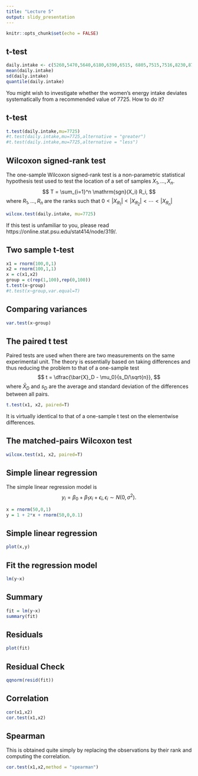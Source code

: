 ---
title: "Lecture 5"
output: slidy_presentation
---

```{r setup, include=FALSE}
knitr::opts_chunk$set(echo = FALSE)
```
#############
##  t-test

```{r, echo = TRUE}
daily.intake <- c(5260,5470,5640,6180,6390,6515, 6805,7515,7516,8230,8770)
mean(daily.intake)
sd(daily.intake)
quantile(daily.intake)
```
You might wish to investigate whether the women’s energy intake deviates
systematically from a recommended value of 7725. How to do it?

##  t-test

```{r , echo = TRUE}
t.test(daily.intake,mu=7725)
#t.test(daily.intake,mu=7725,alternative = "greater")
#t.test(daily.intake,mu=7725,alternative = "less")
```

## Wilcoxon signed-rank test
The one-sample Wilcoxon signed-rank test is a non-parametric statistical hypothesis test used to test the location of a set of samples $X_1, \dots, X_n$.
$$ T = \sum_{i=1}^n \mathrm{sgn}(X_i) R_i, $$
where $R_1, \dots, R_n$ are the ranks such that $0<|X_{R_1}|<|X_{R_2}|<\dotsb<|X_{R_n}|$

```{r,echo=TRUE}
wilcox.test(daily.intake, mu=7725)
```
If this test is unfamiliar to you, please read https://online.stat.psu.edu/stat414/node/319/.

## Two sample t-test 
```{r,echo=T}
x1 = rnorm(100,0,1)
x2 = rnorm(100,1,1)
x = c(x1,x2)
group = c(rep(1,100),rep(0,100))
t.test(x~group)
#t.test(x~group,var.equal=T)
```


## Comparing variances

```{r,echo=T}
var.test(x~group)
```

## The paired t test
Paired tests are used when there are two measurements on the same experimental
unit. The theory is essentially based on taking differences and
thus reducing the problem to that of a one-sample test
$$ t = \dfrac{\bar{X}_D - \mu_0}{s_D/\sqrt{n}}, $$
where $\bar{X}_D$ and $s_D$ are the average and standard deviation of the 
differences between all pairs.
```{r,echo=T}
t.test(x1, x2, paired=T)
```
It is virtually identical to
that of a one-sample t test on the elementwise differences.

## The matched-pairs Wilcoxon test

```{r,echo=T}
wilcox.test(x1, x2, paired=T)
```

## Simple linear regression
The simple linear regression model is 
$$y_i = \beta_0 + \beta_1 x_i +\epsilon_i, \epsilon_i \sim N(0,\sigma^2).$$
```{r,echo=T,ig.height=3, fig.width=6}
x = rnorm(50,0,1)
y = 1 + 2*x + rnorm(50,0,0.1)
```
## Simple linear regression

```{r,echo=T,ig.height=3, fig.width=6}
plot(x,y)
```

## Fit the regression model 
```{r,echo=T,ig.height=3, fig.width=6}
lm(y~x)
```

## Summary
```{r,echo=T,ig.height=3, fig.width=6}
fit = lm(y~x)
summary(fit)
```


## Residuals
```{r,echo=T,ig.height=3, fig.width=6}
plot(fit)
```

## Residual Check 
```{r,echo=T,ig.height=3, fig.width=6}
qqnorm(resid(fit))
```

## Correlation
```{r,echo=T,ig.height=3, fig.width=6}
cor(x1,x2)
cor.test(x1,x2)
```

## Spearman
This is obtained quite simply by replacing
the observations by their rank and computing the correlation.
```{r,echo=T,ig.height=3, fig.width=6}
cor.test(x1,x2,method = "spearman")
```








